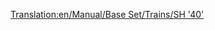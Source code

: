 [[Translation:en/Manual/Base Set/Trains/SH '40']]
{{nl/Manual/Base Set/Trains/Treinen|Naam=SH "40"
|Afbeelding=[[File:en/Manual/Base Set/Trains/Sh40.png]]
|Kosten=£35,156 ($70.312)
|Snelheid=177 km/h (110 mph)
|Gewicht=82 t
|Kracht=5,000 pk (6.704 kW)
|Onderhoudskosten=£2,882 ($5.764)
|Ontworpen=1973
|Levensduur=23
|Capaciteit=n.v.t.
|Omschrijving=
|Real-life=[https://www.wikipedia.org/wiki/British Rail Class 87 British Rail Class 87]
}}